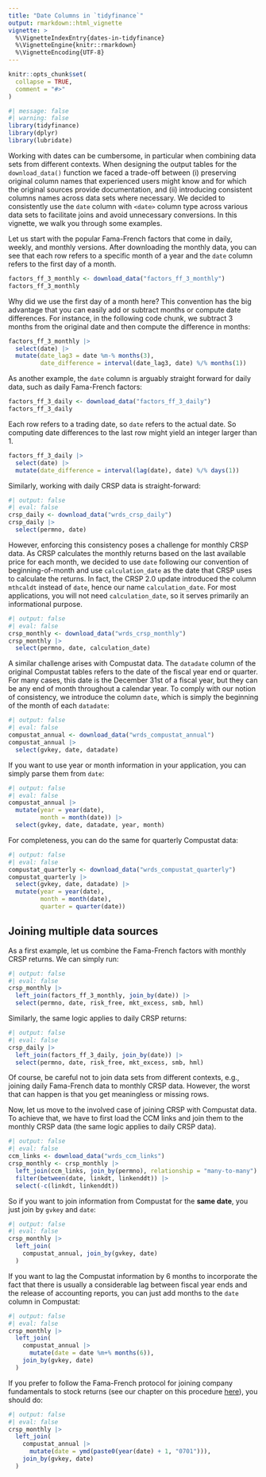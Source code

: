 ```yaml
---
title: "Date Columns in `tidyfinance`"
output: rmarkdown::html_vignette
vignette: >
  %\VignetteIndexEntry{dates-in-tidyfinance}
  %\VignetteEngine{knitr::rmarkdown}
  %\VignetteEncoding{UTF-8}
---
```


```r
knitr::opts_chunk$set(
  collapse = TRUE,
  comment = "#>"
)
```

```r
#| message: false
#| warning: false
library(tidyfinance)
library(dplyr)
library(lubridate)
```

Working with dates can be cumbersome, in particular when combining data sets from different contexts. When designing the output tables for the `download_data()` function we faced a trade-off between (i) preserving original column names that experienced users might know and for which the original sources provide documentation, and (ii) introducing consistent columns names across data sets where necessary. We decided to consistently use the `date` column with `<date>` column type across various data sets to facilitate joins and avoid unnecessary conversions. In this vignette, we walk you through some examples. 

Let us start with the popular Fama-French factors that come in daily, weekly, and monthly versions. After downloading the monthly data, you can see that each row refers to a specific month of a year and the `date` column refers to the first day of a month. 

```r
factors_ff_3_monthly <- download_data("factors_ff_3_monthly")
factors_ff_3_monthly
```

Why did we use the first day of a month here? This convention has the big advantage that you can easily add or subtract months or compute date differences. For instance, in the following code chunk, we subtract 3 months from the original date and then compute the difference in months:

```r
factors_ff_3_monthly |> 
  select(date) |> 
  mutate(date_lag3 = date %m-% months(3),
         date_difference = interval(date_lag3, date) %/% months(1))
```

As another example, the `date` column is arguably straight forward for daily data, such as daily Fama-French factors:

```r
factors_ff_3_daily <- download_data("factors_ff_3_daily")
factors_ff_3_daily
```

Each row refers to a trading date, so `date` refers to the actual date. So computing date differences to the last row might yield an integer larger than 1. 

```r
factors_ff_3_daily |> 
  select(date) |> 
  mutate(date_difference = interval(lag(date), date) %/% days(1)) 
```

Similarly, working with daily CRSP data is straight-forward:

```r
#| output: false
#| eval: false
crsp_daily <- download_data("wrds_crsp_daily")
crsp_daily |> 
  select(permno, date)
```

However, enforcing this consistency poses a challenge for monthly CRSP data. As CRSP calculates the monthly returns based on the last available price for each month, we decided to use `date` following our convention of beginning-of-month and use `calculation_date` as the date that CRSP uses to calculate the returns. In fact, the CRSP 2.0 update introduced the column `mthcaldt` instead of `date`, hence our name `calculation_date`. For most applications, you will not need `calculation_date`, so it serves primarily an informational purpose. 

```r
#| output: false
#| eval: false
crsp_monthly <- download_data("wrds_crsp_monthly")
crsp_monthly |> 
  select(permno, date, calculation_date)
```

A similar challenge arises with Compustat data. The `datadate` column of the original Compustat tables refers to the date of the fiscal year end or quarter. For many cases, this date is the December 31st of a fiscal year, but they can be any end of month throughout a calendar year. To comply with our notion of consistency, we introduce the column `date`, which is simply the beginning of the month of each `datadate`:

```r
#| output: false
#| eval: false
compustat_annual <- download_data("wrds_compustat_annual")
compustat_annual |> 
  select(gvkey, date, datadate)
```

If you want to use year or month information in your application, you can simply parse them from `date`:

```r
#| output: false
#| eval: false
compustat_annual |> 
  mutate(year = year(date),
         month = month(date)) |> 
  select(gvkey, date, datadate, year, month)
```

For completeness, you can do the same for quarterly Compustat data: 

```r
#| output: false
#| eval: false
compustat_quarterly <- download_data("wrds_compustat_quarterly")
compustat_quarterly |> 
  select(gvkey, date, datadate) |> 
  mutate(year = year(date),
         month = month(date),
         quarter = quarter(date))
```

## Joining multiple data sources

As a first example, let us combine the Fama-French factors with monthly CRSP returns. We can simply run:

```r
#| output: false
#| eval: false
crsp_monthly |> 
  left_join(factors_ff_3_monthly, join_by(date)) |> 
  select(permno, date, risk_free, mkt_excess, smb, hml)
```

Similarly, the same logic applies to daily CRSP returns:
```r
#| output: false
#| eval: false
crsp_daily |> 
  left_join(factors_ff_3_daily, join_by(date)) |> 
  select(permno, date, risk_free, mkt_excess, smb, hml)
```

Of course, be careful not to join data sets from different contexts, e.g., joining daily Fama-French data to monthly CRSP data. However, the worst that can happen is that you get meaningless or missing rows. 

Now, let us move to the involved case of joining CRSP with Compustat data. To achieve that, we have to first load the CCM links and join them to the monthly CRSP data (the same logic applies to daily CRSP data). 

```r
#| output: false
#| eval: false
ccm_links <- download_data("wrds_ccm_links")
crsp_monthly <- crsp_monthly |> 
  left_join(ccm_links, join_by(permno), relationship = "many-to-many") |> 
  filter(between(date, linkdt, linkenddt)) |> 
  select(-c(linkdt, linkenddt))
```

So if you want to join information from Compustat for the **same date**, you just join by `gvkey` and `date`:

```r
#| output: false
#| eval: false
crsp_monthly |> 
  left_join(
    compustat_annual, join_by(gvkey, date)
  )
```

If you want to lag the Compustat information by 6 months to incorporate the fact that there is usually a considerable lag between fiscal year ends and the release of accounting reports, you can just add months to the `date` column in Compustat: 

```r
#| output: false
#| eval: false
crsp_monthly |> 
  left_join(
    compustat_annual |> 
      mutate(date = date %m+% months(6)), 
    join_by(gvkey, date)
  )
```

If you prefer to follow the Fama-French protocol for joining company fundamentals to stock returns (see our chapter on this procedure [here](https://www.tidy-finance.org/r/replicating-fama-and-french-factors.html)), you should do:

```r
#| output: false
#| eval: false
crsp_monthly |> 
  left_join(
    compustat_annual |>
      mutate(date = ymd(paste0(year(date) + 1, "0701"))),
    join_by(gvkey, date)
  )
```
